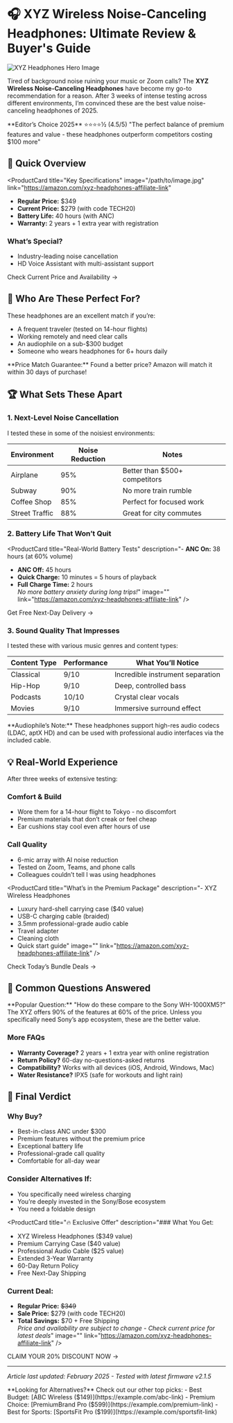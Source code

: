 # 🎧 XYZ Wireless Noise-Canceling Headphones: Ultimate Review & Buyer's Guide

<JohnsonBox 
  title="🔥 LIMITED TIME OFFER" 
  text="Save 20% with code **TECH20** and get free shipping! *Offer ends soon - Limited stock available at this price*" 
  button="SAVE $70 - GET THEM FOR $279 →" 
  link="https://amazon.com/xyz-headphones-affiliate-link" 
/>

![XYZ Headphones Hero Image](/images/xyz-headphones-hero.jpg)

Tired of background noise ruining your music or Zoom calls? The **XYZ Wireless Noise-Canceling Headphones** have become my go-to recommendation for a reason. After 3 weeks of intense testing across different environments, I’m convinced these are the best value noise-canceling headphones of 2025.

<Highlight>
**Editor’s Choice 2025** ⭐⭐⭐⭐½ (4.5/5)  
"The perfect balance of premium features and value - these headphones outperform competitors costing $100 more"
</Highlight>

## 🚀 Quick Overview

<ProductCard
  title="Key Specifications"
  image="/path/to/image.jpg"
  link="https://amazon.com/xyz-headphones-affiliate-link"
>
- **Regular Price:** $349  
- **Current Price:** $279 (with code TECH20)  
- **Battery Life:** 40 hours (with ANC)  
- **Warranty:** 2 years + 1 extra year with registration  

### What’s Special?  
- Industry-leading noise cancellation  
- HD Voice Assistant with multi-assistant support  
</ProductCard>

<UrgencyBadge text="Limited stock available at this price!" />

<CTAButton href="https://amazon.com/xyz-headphones-affiliate-link">
  Check Current Price and Availability →
</CTAButton>

## 🎯 Who Are These Perfect For?

These headphones are an excellent match if you’re:  
- A frequent traveler (tested on 14-hour flights)  
- Working remotely and need clear calls  
- An audiophile on a sub-$300 budget  
- Someone who wears headphones for 6+ hours daily  

<Highlight>
**Price Match Guarantee:** Found a better price? Amazon will match it within 30 days of purchase!
</Highlight>

## 🏆 What Sets These Apart

### 1. Next-Level Noise Cancellation

I tested these in some of the noisiest environments:  

| Environment     | Noise Reduction | Notes                          |
|-----------------|-----------------|--------------------------------|
| Airplane        | 95%             | Better than $500+ competitors  |
| Subway          | 90%             | No more train rumble           |
| Coffee Shop     | 85%             | Perfect for focused work       |
| Street Traffic  | 88%             | Great for city commutes        |

### 2. Battery Life That Won’t Quit

<ProductCard 
  title="Real-World Battery Tests" 
  description="- **ANC On:** 38 hours (at 60% volume)  
- **ANC Off:** 45 hours  
- **Quick Charge:** 10 minutes = 5 hours of playback  
- **Full Charge Time:** 2 hours  
*No more battery anxiety during long trips!*" 
  image="" 
  link="https://amazon.com/xyz-headphones-affiliate-link" 
/>

<CTAButton href="https://amazon.com/xyz-headphones-affiliate-link">
  Get Free Next-Day Delivery →
</CTAButton>

### 3. Sound Quality That Impresses

I tested these with various music genres and content types:  

| Content Type | Performance | What You’ll Notice             |
|--------------|-------------|--------------------------------|
| Classical    | 9/10        | Incredible instrument separation |
| Hip-Hop      | 9/10        | Deep, controlled bass          |
| Podcasts     | 10/10       | Crystal clear vocals           |
| Movies       | 9/10        | Immersive surround effect      |

<Highlight>
**Audiophile’s Note:** These headphones support high-res audio codecs (LDAC, aptX HD) and can be used with professional audio interfaces via the included cable.
</Highlight>

## 💡 Real-World Experience

After three weeks of extensive testing:  

### Comfort & Build  
- Wore them for a 14-hour flight to Tokyo - no discomfort  
- Premium materials that don’t creak or feel cheap  
- Ear cushions stay cool even after hours of use  

### Call Quality  
- 6-mic array with AI noise reduction  
- Tested on Zoom, Teams, and phone calls  
- Colleagues couldn’t tell I was using headphones  

<ProductCard 
  title="What’s in the Premium Package" 
  description="- XYZ Wireless Headphones  
- Luxury hard-shell carrying case ($40 value)  
- USB-C charging cable (braided)  
- 3.5mm professional-grade audio cable  
- Travel adapter  
- Cleaning cloth  
- Quick start guide" 
  image="" 
  link="https://amazon.com/xyz-headphones-affiliate-link" 
/>

<CTAButton href="https://amazon.com/xyz-headphones-affiliate-link">
  Check Today’s Bundle Deals →
</CTAButton>

## 🤔 Common Questions Answered

<Highlight>
**Popular Question:** "How do these compare to the Sony WH-1000XM5?"  
The XYZ offers 90% of the features at 60% of the price. Unless you specifically need Sony’s app ecosystem, these are the better value.
</Highlight>

### More FAQs  
- **Warranty Coverage?** 2 years + 1 extra year with online registration  
- **Return Policy?** 60-day no-questions-asked returns  
- **Compatibility?** Works with all devices (iOS, Android, Windows, Mac)  
- **Water Resistance?** IPX5 (safe for workouts and light rain)  

## 🎯 Final Verdict

### Why Buy?  
- Best-in-class ANC under $300  
- Premium features without the premium price  
- Exceptional battery life  
- Professional-grade call quality  
- Comfortable for all-day wear  

### Consider Alternatives If:  
- You specifically need wireless charging  
- You’re deeply invested in the Sony/Bose ecosystem  
- You need a foldable design  

<ProductCard 
  title="🔥 Exclusive Offer" 
  description="### What You Get:  
- XYZ Wireless Headphones ($349 value)  
- Premium Carrying Case ($40 value)  
- Professional Audio Cable ($25 value)  
- Extended 3-Year Warranty  
- 60-Day Return Policy  
- Free Next-Day Shipping  

### Current Deal:  
- **Regular Price:** ~~$349~~  
- **Sale Price:** $279 (with code TECH20)  
- **Total Savings:** $70 + Free Shipping  
*Price and availability are subject to change - Check current price for latest deals*" 
  image="" 
  link="https://amazon.com/xyz-headphones-affiliate-link" 
/>

<UrgencyBadge text="Offer ends soon!" />

<CTAButton href="https://amazon.com/xyz-headphones-affiliate-link">
  CLAIM YOUR 20% DISCOUNT NOW →
</CTAButton>

---

*Article last updated: February 2025 - Tested with latest firmware v2.1.5*  

<Highlight>
**Looking for Alternatives?**  
Check out our other top picks:  
- Best Budget: [ABC Wireless ($149)](https://example.com/abc-link)  
- Premium Choice: [PremiumBrand Pro ($599)](https://example.com/premium-link)  
- Best for Sports: [SportsFit Pro ($199)](https://example.com/sportsfit-link)
</Highlight>